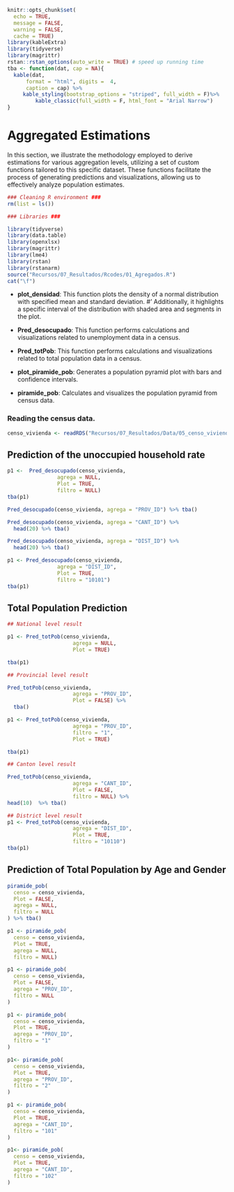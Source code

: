 ```r
knitr::opts_chunk$set(
  echo = TRUE,
  message = FALSE,
  warning = FALSE,
  cache = TRUE)
library(kableExtra)
library(tidyverse)
library(magrittr)
rstan::rstan_options(auto_write = TRUE) # speed up running time 
tba <- function(dat, cap = NA){
  kable(dat,
      format = "html", digits =  4,
      caption = cap) %>% 
     kable_styling(bootstrap_options = "striped", full_width = F)%>%
         kable_classic(full_width = F, html_font = "Arial Narrow")
}
```



# Aggregated Estimations

In this section, we illustrate the methodology employed to derive estimations for various aggregation levels, utilizing a set of custom functions tailored to this specific dataset. These functions facilitate the process of generating predictions and visualizations, allowing us to effectively analyze population estimates.

```r
### Cleaning R environment ###
rm(list = ls())

### Libraries ###

library(tidyverse)
library(data.table)
library(openxlsx)
library(magrittr)
library(lme4)
library(rstan)
library(rstanarm)
source("Recursos/07_Resultados/Rcodes/01_Agregados.R")
cat("\f")
```

-   **plot_densidad**: This function plots the density of a normal distribution with specified mean and standard deviation.
#' Additionally, it highlights a specific interval of the distribution with shaded area and segments in the plot.

-   **Pred_desocupado**:  This function performs calculations and visualizations related to unemployment data in a census.

-   **Pred_totPob**:  This function performs calculations and visualizations related to total population data in a census.

-   **plot_piramide_pob**: Generates a population pyramid plot with bars and confidence intervals.

-   **piramide_pob**:  Calculates and visualizes the population pyramid from census data.


### Reading the census data.{-}

```r
censo_vivienda <- readRDS("Recursos/07_Resultados/Data/05_censo_vivienda_personas_grupo_edad.rds")
```

## Prediction of the unoccupied household rate 

```r
p1 <-  Pred_desocupado(censo_vivienda,
                agrega = NULL,
                Plot = TRUE,
                filtro = NULL) 
tba(p1)
```


```r
Pred_desocupado(censo_vivienda, agrega = "PROV_ID") %>% tba()
```


```r
Pred_desocupado(censo_vivienda, agrega = "CANT_ID") %>% 
  head(20) %>% tba()
```


```r
Pred_desocupado(censo_vivienda, agrega = "DIST_ID") %>% 
  head(20) %>% tba()
```


```r
p1 <- Pred_desocupado(censo_vivienda,
                agrega = "DIST_ID",
                Plot = TRUE,
                filtro = "10101")
tba(p1)
```

## Total Population Prediction

```r
## National level result

p1 <- Pred_totPob(censo_vivienda,
                     agrega = NULL,
                     Plot = TRUE)

tba(p1)  
```


```r
## Provincial level result

Pred_totPob(censo_vivienda,
                     agrega = "PROV_ID",
                     Plot = FALSE) %>% 
  tba()
```


```r
p1 <- Pred_totPob(censo_vivienda,
                     agrega = "PROV_ID",
                     filtro = "1",
                     Plot = TRUE)

tba(p1)
```


```r
## Canton level result

Pred_totPob(censo_vivienda,
                     agrega = "CANT_ID",
                     Plot = FALSE,
                     filtro = NULL) %>% 
head(10)  %>% tba()
```


```r
## District level result
p1 <- Pred_totPob(censo_vivienda,
                     agrega = "DIST_ID",
                     Plot = TRUE,
                     filtro = "10110")
tba(p1)
```

## Prediction of Total Population by Age and Gender

```r
piramide_pob(
  censo = censo_vivienda,
  Plot = FALSE,
  agrega = NULL,
  filtro = NULL
) %>% tba()
```


```r
p1 <- piramide_pob(
  censo = censo_vivienda,
  Plot = TRUE,
  agrega = NULL,
  filtro = NULL)
```


```r
p1 <- piramide_pob(
  censo = censo_vivienda,
  Plot = FALSE,
  agrega = "PROV_ID",
  filtro = NULL
)
```


```r
p1 <- piramide_pob(
  censo = censo_vivienda,
  Plot = TRUE,
  agrega = "PROV_ID",
  filtro = "1"
)
```


```r
p1<- piramide_pob(
  censo = censo_vivienda,
  Plot = TRUE,
  agrega = "PROV_ID",
  filtro = "2"
)
```


```r
p1 <- piramide_pob(
  censo = censo_vivienda,
  Plot = TRUE,
  agrega = "CANT_ID",
  filtro = "101"
)
```


```r
p1<- piramide_pob(
  censo = censo_vivienda,
  Plot = TRUE,
  agrega = "CANT_ID",
  filtro = "102"
)
```

